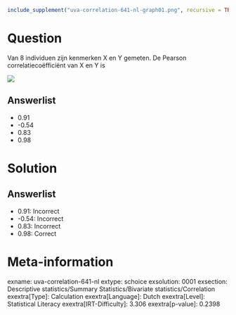 ```r
include_supplement("uva-correlation-641-nl-graph01.png", recursive = TRUE)
```

Question
========

Van 8 individuen zijn kenmerken X en Y gemeten. De Pearson
correlatiecoëfficiënt van X en Y is

![](uva-correlation-641-nl-graph01.png)

Answerlist
----------

* 0.91
* -0.54
* 0.83
* 0.98

Solution
========

Answerlist
----------

* 0.91: Incorrect
* -0.54: Incorrect
* 0.83: Incorrect
* 0.98: Correct

Meta-information
================
exname: uva-correlation-641-nl
extype: schoice
exsolution: 0001
exsection: Descriptive statistics/Summary Statistics/Bivariate statistics/Correlation
exextra[Type]: Calculation
exextra[Language]: Dutch
exextra[Level]: Statistical Literacy
exextra[IRT-Difficulty]: 3.306
exextra[p-value]: 0.2398
